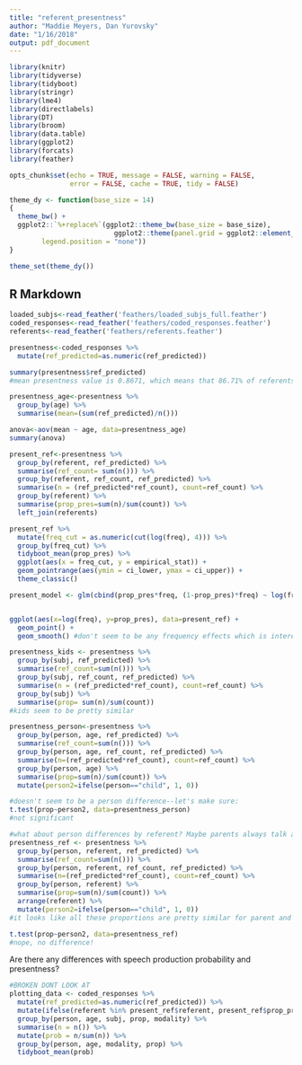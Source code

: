 ```yaml
---
title: "referent_presentness"
author: "Maddie Meyers, Dan Yurovsky"
date: "1/16/2018"
output: pdf_document
---
```


```r
library(knitr)
library(tidyverse)
library(tidyboot)
library(stringr) 
library(lme4)
library(directlabels)
library(DT)
library(broom)
library(data.table)
library(ggplot2)
library(forcats)
library(feather)

opts_chunk$set(echo = TRUE, message = FALSE, warning = FALSE, 
               error = FALSE, cache = TRUE, tidy = FALSE)

theme_dy <- function(base_size = 14) 
{
  theme_bw() +   
  ggplot2::`%+replace%`(ggplot2::theme_bw(base_size = base_size),
                          ggplot2::theme(panel.grid = ggplot2::element_blank(), 
        legend.position = "none"))
}

theme_set(theme_dy())
```

## R Markdown


```r
loaded_subjs<-read_feather('feathers/loaded_subjs_full.feather')
coded_responses<-read_feather('feathers/coded_responses.feather')
referents<-read_feather('feathers/referents.feather')
```

```r
presentness<-coded_responses %>%
  mutate(ref_predicted=as.numeric(ref_predicted))

summary(presentness$ref_predicted)
#mean presentness value is 0.8671, which means that 86.71% of referents are present on average

presentness_age<-presentness %>%
  group_by(age) %>%
  summarise(mean=(sum(ref_predicted)/n()))

anova<-aov(mean ~ age, data=presentness_age)
summary(anova)
```

```r
present_ref<-presentness %>%
  group_by(referent, ref_predicted) %>%
  summarise(ref_count= sum(n())) %>%
  group_by(referent, ref_count, ref_predicted) %>%
  summarise(n = (ref_predicted*ref_count), count=ref_count) %>%
  group_by(referent) %>%
  summarise(prop_pres=sum(n)/sum(count)) %>%
  left_join(referents) 

present_ref %>%
  mutate(freq_cut = as.numeric(cut(log(freq), 4))) %>%
  group_by(freq_cut) %>%
  tidyboot_mean(prop_pres) %>%
  ggplot(aes(x = freq_cut, y = empirical_stat)) + 
  geom_pointrange(aes(ymin = ci_lower, ymax = ci_upper)) + 
  theme_classic()

present_model <- glm(cbind(prop_pres*freq, (1-prop_pres)*freq) ~ log(freq), family = "binomial", data = present_ref)


ggplot(aes(x=log(freq), y=prop_pres), data=present_ref) +
  geom_point() +
  geom_smooth() #don't seem to be any frequency effects which is interesting

```

```r
presentness_kids <- presentness %>%
  group_by(subj, ref_predicted) %>%
  summarise(ref_count=sum(n())) %>%
  group_by(subj, ref_count, ref_predicted) %>%
  summarise(n = (ref_predicted*ref_count), count=ref_count) %>%
  group_by(subj) %>%
  summarise(prop= sum(n)/sum(count))
#kids seem to be pretty similar

presentness_person<-presentness %>%
  group_by(person, age, ref_predicted) %>%
  summarise(ref_count=sum(n())) %>%
  group_by(person, age, ref_count, ref_predicted) %>%
  summarise(n=(ref_predicted*ref_count), count=ref_count) %>%
  group_by(person, age) %>%
  summarise(prop=sum(n)/sum(count)) %>%
  mutate(person2=ifelse(person=="child", 1, 0))

#doesn't seem to be a person difference--let's make sure:
t.test(prop~person2, data=presentness_person)
#not significant 

#what about person differences by referent? Maybe parents always talk about some things that are not present but kids only talk about them when they are present
presentness_ref <- presentness %>%
  group_by(person, referent, ref_predicted) %>%
  summarise(ref_count=sum(n())) %>%
  group_by(person, referent, ref_count, ref_predicted) %>%
  summarise(n=(ref_predicted*ref_count), count=ref_count) %>%
  group_by(person, referent) %>%
  summarise(prop=sum(n)/sum(count)) %>%
  arrange(referent) %>%
  mutate(person2=ifelse(person=="child", 1, 0))
#it looks like all these proportions are pretty similar for parent and child by referent 

t.test(prop~person2, data=presentness_ref)
#nope, no difference!

```

Are there any differences with speech production probability and presentness? 
```r
#BROKEN DONT LOOK AT 
plotting_data <- coded_responses %>%
  mutate(ref_predicted=as.numeric(ref_predicted)) %>%
  mutate(ifelse(referent %in% present_ref$referent, present_ref$prop_pres, 500)) %>%
  group_by(person, age, subj, prop, modality) %>%
  summarise(n = n()) %>%
  mutate(prob = n/sum(n)) %>%
  group_by(person, age, modality, prop) %>%
  tidyboot_mean(prob)
```

